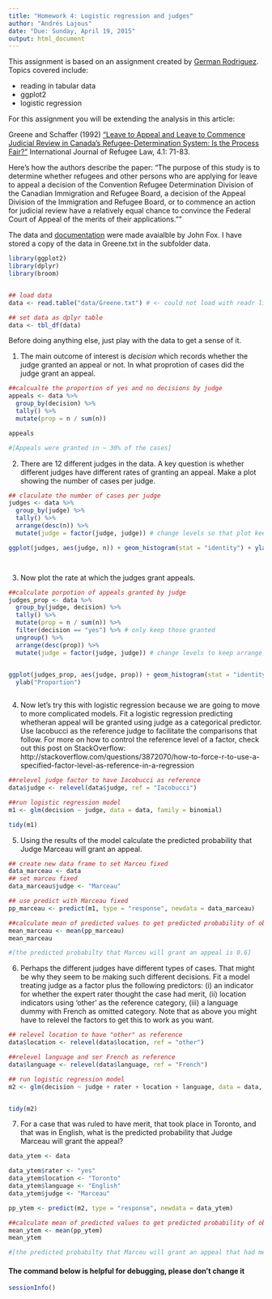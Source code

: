 ```yaml
---
title: "Homework 4: Logistic regression and judges"
author: "Andrés Lajous"
date: "Due: Sunday, April 19, 2015"
output: html_document
---
```


This assignment is based on an assignment created by [German Rodriguez](http://data.princeton.edu/wws509/sets/set3.html).  Topics covered include:

- reading in tabular data
- ggplot2
- logistic regression

For this assignment you will be extending the analysis in this article:

Greene and Schaffer (1992) ["Leave to Appeal and Leave to Commence Judicial Review in Canada's Refugee-Determination System: Is the Process Fair?"](http://yorkspace.library.yorku.ca/xmlui/handle/10315/7864) International Journal of Refugee Law, 4.1: 71-83.

Here's how the authors describe the paper:
"The purpose of this study is to determine whether refugees and other persons who are applying for leave to appeal a decision of the Convention Refugee Determination Division of the Canadian Immigration and Refugee Board, a decision of the Appeal Division of the Immigration and Refugee Board, or to commence an action for judicial review have a relatively equal chance to convince the Federal Court of Appeal of the merits of their applications.""

The data and [documentation](http://socserv.mcmaster.ca/jfox/Books/Applied-Regression-2E/datasets/Greene.pdf) were made avaialble by John Fox.  I have stored a copy of the data in Greene.txt in the subfolder data.


```r
library(ggplot2)
library(dplyr)
library(broom)


## load data
data <- read.table("data/Greene.txt") # <- could not load with readr library. data has irregular spacing.

## set data as dplyr table
data <- tbl_df(data)


```

Before doing anything else, just play with the data to get a sense of it.

(@) The main outcome of interest is *decision* which records whether the judge granted an appeal or not.  In what proprotion of cases did the judge grant an appeal.

```r
##calcualte the proportion of yes and no decisions by judge
appeals <- data %>%
  group_by(decision) %>%
  tally() %>%
  mutate(prop = n / sum(n))

appeals

#[Appeals were granted in ~ 30% of the cases]

```

(@) There are 12 different judges in the data. A key question is whether different judges have different rates of granting an appeal.  Make a plot showing the number of cases per judge.

```r

## claculate the number of cases per judge
judges <- data %>%
  group_by(judge) %>%
  tally() %>%
  arrange(desc(n)) %>%
  mutate(judge = factor(judge, judge)) # change levels so that plot keeps arrange by n

ggplot(judges, aes(judge, n)) + geom_histogram(stat = "identity") + ylab("Cases")




```

(@) Now plot the rate at which the judges grant appeals. 

```r
##calculate porpotion of appeals granted by judge
judges_prop <- data %>%
  group_by(judge, decision) %>%
  tally() %>%
  mutate(prop = n / sum(n)) %>%
  filter(decision == "yes") %>% # only keep those granted
  ungroup() %>%
  arrange(desc(prop)) %>%
  mutate(judge = factor(judge, judge)) # change levels to keep arrange by prop of appeals
  

ggplot(judges_prop, aes(judge, prop)) + geom_histogram(stat = "identity") +
  ylab("Proportion")



```

(@) Now let's try this with logistic regression because we are going to move to more complicated models.  Fit a logistic regression predicting whetheran appeal will be granted using judge as a categorical predictor. Use Iacobucci as the reference judge to facilitate the comparisons that follow. For more on how to control the reference level of a factor, check out this post on StackOverflow: http://stackoverflow.com/questions/3872070/how-to-force-r-to-use-a-specified-factor-level-as-reference-in-a-regression

```r

##relevel judge factor to have Iacobucci as reference
data$judge <- relevel(data$judge, ref = "Iacobucci")

##run logistic regression model
m1 <- glm(decision ~ judge, data = data, family = binomial)

tidy(m1)

```

(@) Using the results of the model calculate the predicted probability that Judge Marceau will grant an appeal.

```r

## create new data frame to set Marceu fixed
data_marceau <- data
## set marceu fixed
data_marceau$judge <- "Marceau"

## use predict with Marceau fixed
pp_marceau <- predict(m1, type = "response", newdata = data_marceau)

##calculate mean of predicted values to get predicted probability of observed cases
mean_marceau <- mean(pp_marceau)
mean_marceau

#[the predicted probabilty that Marceu will grant an appeal is 0.6]

```

(@) Perhaps the different judges have different types of cases.  That might be why they seem to be making such different decisions.  Fit a model treating judge as a factor plus the following predictors: (i) an indicator for whether the expert rater thought the case had merit, (ii) location indicators using 'other' as the reference category, (iii) a language dummy with French as omitted category.  Note that as above you might have to relevel the factors to get this to work as you want.

```r

## relevel location to have "other" as reference
data$location <- relevel(data$location, ref = "other")

##relevel language and ser French as reference
data$language <- relevel(data$language, ref = "French")

## run logistic regression model
m2 <- glm(decision ~ judge + rater + location + language, data = data, family = binomial)


tidy(m2)

```

(@) For a case that was ruled to have merit, that took place in Toronto, and that was in English, what is the predicted probability that Judge Marceau will grant the appeal?

```r

data_ytem <- data

data_ytem$rater <- "yes"
data_ytem$location <- "Toronto"
data_ytem$language <- "English"
data_ytem$judge <- "Marceau"

pp_ytem <- predict(m2, type = "response", newdata = data_ytem)

##calculate mean of predicted values to get predicted probability of observed cases
mean_ytem <- mean(pp_ytem)
mean_ytem

#[the predicted probabilty that Marceu will grant an appeal that had merit, took place in Toronto and that was in english is ~ 0.9]

```


#### The command below is helpful for debugging, please don't change it

```r
sessionInfo()
```


